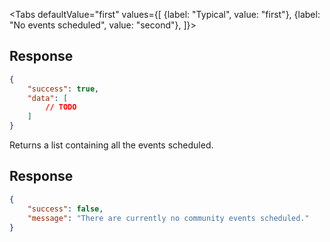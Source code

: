 <Tabs
    defaultValue="first"
    values={[
        {label: "Typical", value: "first"},
        {label: "No events scheduled", value: "second"},
    ]}>
<TabItem value="first">

## Response

```json
{
    "success": true,
    "data": [
        // TODO
    ]
}
```

Returns a list containing all the events scheduled.

</TabItem>
<TabItem value="second">

## Response

```json
{
    "success": false,
    "message": "There are currently no community events scheduled."
}
```

</TabItem>
</Tabs>
